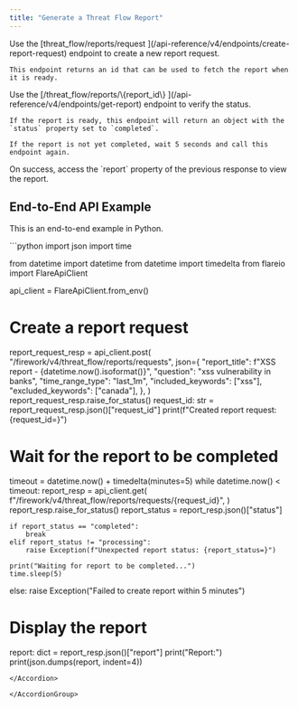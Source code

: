 ```yaml
---
title: "Generate a Threat Flow Report"
---
```


<Steps>

  <Step title="Create a report request">
    Use the
    [threat_flow/reports/request <Icon icon="code" size={16} />](/api-reference/v4/endpoints/create-report-request)
    endpoint to create a new report request.

    This endpoint returns an id that can be used to fetch the report when it is ready.
  </Step>

  <Step title="Verify for the report's status">
    Use the
    [/threat_flow/reports/\{report_id\} <Icon icon="code" size={16} />](/api-reference/v4/endpoints/get-report)
    endpoint to verify the status.

    If the report is ready, this endpoint will return an object with the `status` property set to `completed`.

    If the report is not yet completed, wait 5 seconds and call this endpoint again.
  </Step>

  <Step title="Access the report">
    On success, access the `report` property of the previous response to view the report.
  </Step>

</Steps>

## End-to-End API Example

This is an end-to-end example in Python.

<AccordionGroup>

<Accordion title="Python SDK Example">
```python
import json
import time

from datetime import datetime
from datetime import timedelta
from flareio import FlareApiClient


api_client = FlareApiClient.from_env()

# Create a report request
report_request_resp = api_client.post(
    "/firework/v4/threat_flow/reports/requests",
    json={
        "report_title": f"XSS report - {datetime.now().isoformat()}",
        "question": "xss vulnerability in banks",
        "time_range_type": "last_1m",
        "included_keywords": ["xss"],
        "excluded_keywords": ["canada"],
    },
)
report_request_resp.raise_for_status()
request_id: str = report_request_resp.json()["request_id"]
print(f"Created report request: {request_id=}")

# Wait for the report to be completed
timeout = datetime.now() + timedelta(minutes=5)
while datetime.now() < timeout:
    report_resp = api_client.get(
        f"/firework/v4/threat_flow/reports/requests/{request_id}",
    )
    report_resp.raise_for_status()
    report_status = report_resp.json()["status"]

    if report_status == "completed":
        break
    elif report_status != "processing":
        raise Exception(f"Unexpected report status: {report_status=}")

    print("Waiting for report to be completed...")
    time.sleep(5)
else:
    raise Exception("Failed to create report within 5 minutes")

# Display the report
report: dict = report_resp.json()["report"]
print("Report:")
print(json.dumps(report, indent=4))
```
</Accordion>

</AccordionGroup>
